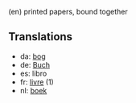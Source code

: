 (en) printed papers, bound together

==Translations==

*da: [[bog]]
*de: [[Buch]]
*es: libro
*fr: [[livre]] (1)
*nl: [[boek]]
